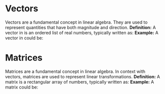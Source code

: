 # Vectors

Vectors are a fundamental concept in linear algebra. They are used to represent quantities that have both magnitude and direction.
**Definition:**
A vector in <InlineMath math="\mathbb{R}^n" /> is an ordered list of <InlineMath math="n" /> real numbers, typically written as:
<BlockMath math="\mathbf{v} = \begin{bmatrix} v_1 \\ v_2 \\ \vdots \\ v_n \end{bmatrix}" />
**Example:**
A vector in <InlineMath math="\mathbb{R}^3" /> could be:
<BlockMath math="\mathbf{v} = \begin{bmatrix} 2 \\ -1 \\ 3 \end{bmatrix}" />

# Matrices

Matrices are a fundamental concept in linear algebra. In context with vectors, matrices are used to represent linear transformations.
**Definition:**
A matrix is a rectangular array of numbers, typically written as:
<BlockMath math="\mathbf{A} = \begin{bmatrix} a_{11} & a_{12} & \cdots & a_{1n} \\ a_{21} & a_{22} & \cdots & a_{2n} \\ \vdots & \vdots & \ddots & \vdots \\ a_{m1} & a_{m2} & \cdots & a_{mn} \end{bmatrix}" />
**Example:**
A matrix could be:
<BlockMath math="\mathbf{A} = \begin{bmatrix} 1 & 2 & 3 \\ 4 & 5 & 6 \end{bmatrix}" />
